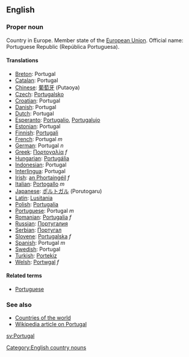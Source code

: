 ==English==

===Proper noun===

Country in Europe. Member state of the [[European Union]]. Official name: Portuguese Republic (República Portuguesa).

====Translations====

*[[Breton]]: Portugal
*[[Catalan]]: Portugal
*[[Chinese]]: [[葡萄牙]] (Putaoya)
*[[Czech]]: [[Portugalsko]]
*[[Croatian]]: Portugal
*[[Danish]]: Portugal
*[[Dutch]]: Portugal
*[[Esperanto]]: [[Portugalio]], [[Portugalujo]]
*[[Estonian]]: Portugal
*[[Finnish]]: [[Portugali]]
*[[French]]: Portugal ''m''
*[[German]]: Portugal ''n''
*[[Greek]]: [[Πορτογαλία]] ''f''
*[[Hungarian]]: [[Portugália]]
*[[Indonesian]]: Portugal
*[[Interlingua]]: Portugal
*[[Irish]]: [[an Phortaingéil]] ''f''
*[[Italian]]: [[Portogallo]] ''m''
*[[Japanese]]: [[ポルトガル]] (Porutogaru)
*[[Latin]]: [[Lusitania]]
*[[Polish]]: [[Portugalia]]
*[[Portuguese]]: Portugal ''m''
*[[Romanian]]: [[Portugalia]] ''f''
*[[Russian]]: [[Португалия]]
*[[Serbian]]: [[Португал]]
*[[Slovene]]: [[Portugalska]] ''f''
*[[Spanish]]: Portugal ''m''
*[[Swedish]]: Portugal
*[[Turkish]]: [[Portekiz]]
*[[Welsh]]: [[Portwgal]] ''f''

====Related terms====
*[[Portuguese]]

===See also===
*[[Countries of the world]]
*[[w:Portugal|Wikipedia article on Portugal]]
[[Category:English country nouns]]

[[sv:Portugal]]